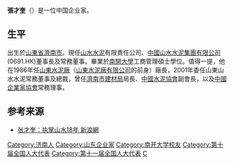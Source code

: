 '''張才奎'''（{{bd|1951年||catIdx=Z}}）是一位中国企业家。

==生平==
出生於[[山東省|山東省]][[濟南市|濟南市]]。現任[[山水水泥|山水水泥]]有限責任公司、[[中國山水水泥集團有限公司|中國山水水泥集團有限公司]](0691.HK)董事長及常務董事。畢業於[[南開大學|南開大學]]工商管理碩士學位。值得一提，他在1986年任[[山東水泥廠|山東水泥廠]]（[[山東水泥廠有限公司|山東水泥廠有限公司]]的前身）廠長，2001年委任山東山水水泥常務董事及總裁，曾任[[濟南市建材局|濟南市建材局]]局長、[[中國水泥協會|中國水泥協會]]副會長，以及[[中國企業家協會|中國企業家協會]]常務理事。

==参考来源==
*[http://news.sina.com.cn/c/2008-11-14/093216653535.shtml 张才奎：执掌山水18年 新浪網] {{Wayback|url=http://news.sina.com.cn/c/2008-11-14/093216653535.shtml |date=20160304105116 }}

{{DEFAULTSORT:Z}}
[[Category:济南人|Category:济南人]]
[[Category:山东企业家|Category:山东企业家]]
[[Category:南开大学校友|Category:南开大学校友]]
[[Category:第十届全国人大代表|Category:第十届全国人大代表]]
[[Category:第十一届全国人大代表|Category:第十一届全国人大代表]]
[[Category:张姓|C]]